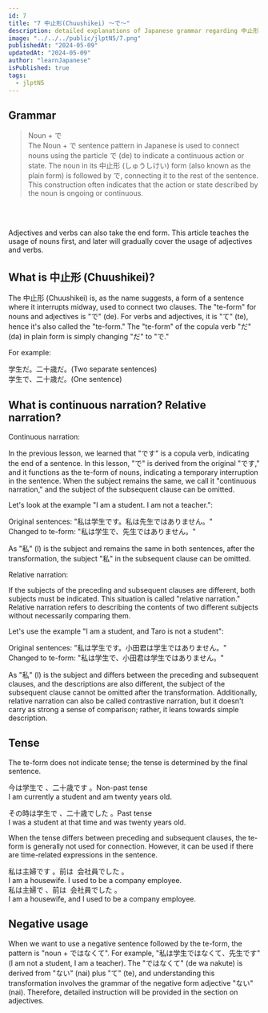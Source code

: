 ```yaml
---
id: 7
title: "7 中止形(Chuushikei) ～で～"
description: detailed explanations of Japanese grammar regarding 中止形 ～で～,learn how to use 中止形 ～で～ in Japanese with example.JLPTN5 grammar.
image: "../../../public/jlptN5/7.png"
publishedAt: "2024-05-09"
updatedAt: "2024-05-09"
author: "learnJapanese"
isPublished: true
tags:
  - jlptN5
---
```


## Grammar

> Noun + で  
> The Noun + で sentence pattern in Japanese is used to connect nouns using the particle で (de) to indicate a continuous action or state. The noun in its 中止形 (しゅうしけい) form (also known as the plain form) is followed by で, connecting it to the rest of the sentence. This construction often indicates that the action or state described by the noun is ongoing or continuous.

<Example
  ja="私は学生​​で​、先生ではありません。"
  en="I am a student, not a teacher."
  src="/jlptN5/7-1.mp3"
/>
<br />
<Example
  ja="私は学生​で​、小田君は学生ではありません。"
  en="I am a student, and Oda is not a student."
  src="/jlptN5/7-2.mp3"
/>
<br />
<Example
  ja="これは冷蔵庫​で​、冷凍庫ではありません。"
  en="This is a refrigerator, not a freezer."
  src="/jlptN5/7-3.mp3"
/>

Adjectives and verbs can also take the end form. This article teaches the usage of nouns first, and later will gradually cover the usage of adjectives and verbs.

## What is 中止形 (Chuushikei)?

The 中止形 (Chuushikei) is, as the name suggests, a form of a sentence where it interrupts midway, used to connect two clauses. The "te-form" for nouns and adjectives is "で" (de). For verbs and adjectives, it is "て" (te), hence it's also called the "te-form." The "te-form" of the copula verb "だ" (da) in plain form is simply changing "だ" to "で."

For example:

学生だ。二十歳だ。(Two separate sentences)  
学生で、二十歳だ。(One sentence)

## What is continuous narration? Relative narration?

Continuous narration:

In the previous lesson, we learned that "です" is a copula verb, indicating the end of a sentence. In this lesson, "で" is derived from the original "です," and it functions as the te-form of nouns, indicating a temporary interruption in the sentence. When the subject remains the same, we call it "continuous narration," and the subject of the subsequent clause can be omitted.

Let's look at the example "I am a student. I am not a teacher.":

Original sentences: "私は学生です。私は先生ではありません。"  
Changed to te-form: "私は学生で、先生ではありません。"

As "私" (I) is the subject and remains the same in both sentences, after the transformation, the subject "私" in the subsequent clause can be omitted.

<div className="col-span-7 col-start-4 h-auto w-full">
  <Myadtext />
</div>

Relative narration:

If the subjects of the preceding and subsequent clauses are different, both subjects must be indicated. This situation is called "relative narration." Relative narration refers to describing the contents of two different subjects without necessarily comparing them.

Let's use the example "I am a student, and Taro is not a student":

Original sentences: "私は学生です。小田君は学生ではありません。"  
Changed to te-form: "私は学生で、小田君は学生ではありません。"

As "私" (I) is the subject and differs between the preceding and subsequent clauses, and the descriptions are also different, the subject of the subsequent clause cannot be omitted after the transformation. Additionally, relative narration can also be called contrastive narration, but it doesn't carry as strong a sense of comparison; rather, it leans towards simple description.

## Tense

The te-form does not indicate tense; the tense is determined by the final sentence.

今は学生で ​、二十歳です ​​。Non-past tense  
I am currently a student and am twenty years old.

その時は学生で ​、二十歳でした ​。Past tense  
I was a student at that time and was twenty years old.

When the tense differs between preceding and subsequent clauses, the te-form is generally not used for connection. However, it can be used if there are time-related expressions in the sentence.

私は主婦です ​。前は ​ 会社員でした ​。  
I am a housewife. I used to be a company employee.  
私は主婦で ​、前は ​ 会社員でした ​。​  
I am a housewife, and I used to be a company employee.

## Negative usage

When we want to use a negative sentence followed by the te-form, the pattern is "noun + ではなくて". For example, "私は学生ではなくて ​​、先生です" (I am not a student, I am a teacher). The "ではなくて" (de wa nakute) is derived from "ない" (nai) plus "て" (te), and understanding this transformation involves the grammar of the negative form adjective "ない" (nai). Therefore, detailed instruction will be provided in the section on adjectives.

